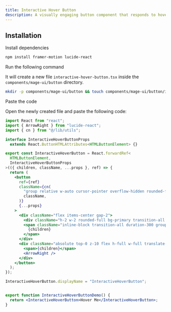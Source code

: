 ```yaml
---
title: Interactive Hover Button
description: A visually engaging button component that responds to hover with dynamic transitions, adapting smoothly between light and dark modes for enhanced user interactivity.
---
```


<ComponentPreview name="button-interactive-hover-button--docs" />

## Installation

<Steps>
<Step>Install dependencies</Step>

```bash
npm install framer-motion lucide-react
```

<Step>Run the following command</Step>

It will create a new file `interactive-hover-button.tsx` inside the `components/mage-ui/button` directory.

```bash 
mkdir -p components/mage-ui/button && touch components/mage-ui/button/interactive-hover-button.tsx
```

<Step>Paste the code</Step> 

Open the newly created file and paste the following code:

```jsx 
import React from "react";
import { ArrowRight } from "lucide-react";
import { cn } from "@/lib/utils";

interface InteractiveHoverButtonProps
  extends React.ButtonHTMLAttributes<HTMLButtonElement> {}

export const InteractiveHoverButton = React.forwardRef<
  HTMLButtonElement,
  InteractiveHoverButtonProps
>(({ children, className, ...props }, ref) => {
  return (
    <button
      ref={ref}
      className={cn(
        "group relative w-auto cursor-pointer overflow-hidden rounded-full border bg-background p-2 px-6 text-center font-semibold",
        className,
      )}
      {...props}
    >
      <div className="flex items-center gap-2">
        <div className="h-2 w-2 rounded-full bg-primary transition-all duration-300 group-hover:scale-[100.8]"></div>
        <span className="inline-block transition-all duration-300 group-hover:translate-x-12 group-hover:opacity-0">
          {children}
        </span>
      </div>
      <div className="absolute top-0 z-10 flex h-full w-full translate-x-12 items-center justify-center gap-2 text-primary-foreground opacity-0 transition-all duration-300 group-hover:-translate-x-5 group-hover:opacity-100">
        <span>{children}</span>
        <ArrowRight />
      </div>
    </button>
  );
});

InteractiveHoverButton.displayName = "InteractiveHoverButton";


export function InteractiveHoverButtonDemo() {
  return <InteractiveHoverButton>Hover Me</InteractiveHoverButton>;
}


```
</Steps>


